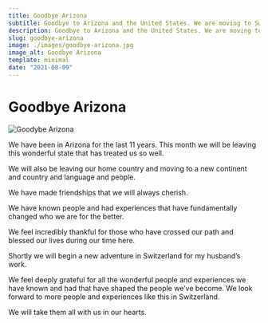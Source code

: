 ```yaml
---
title: Goodbye Arizona
subtitle: Goodbye to Arizona and the United States. We are moving to Switzerland.
description: Goodbye to Arizona and the United States. We are moving to Switzerland.
slug: goodbye-arizona
image: ./images/goodbye-arizona.jpg
image_alt: Goodbye Arizona
template: minimal
date: "2021-08-09"
---
```


# Goodbye Arizona

![Goodybe Arizona](./images/goodbye-arizona.jpg)

We have been in Arizona for the last 11 years. This month we will be leaving this wonderful state that has treated us so well.

We will also be leaving our home country and moving to a new continent and country and language and people.

We have made friendships that we will always cherish.

We have known people and had experiences that have fundamentally changed who we are for the better.

We feel incredibly thankful for those who have crossed our path and blessed our lives during our time here.

Shortly we will begin a new adventure in Switzerland for my husband’s work.

We feel deeply grateful for all the wonderful people and experiences we have known and had that have shaped the people we’ve become. We look forward to more people and experiences like this in Switzerland.

We will take them all with us in our hearts.
